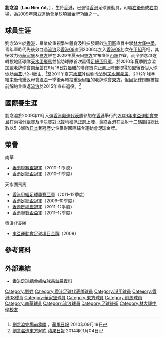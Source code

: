 {{Infobox football biography
| name        = 劉念溢 <br> Lau Nim Yat
| image       = Lau Nim Yat.JPG
| image_size  = 
| fullname    = 劉念溢
| nickname    = 
| birth_date  = {{birth date and age|1989|12|4}}
| birth_place = {{HKG-1959}}
| height      = {{height|m=1.73}}
| position    = [[右中場|右中場]]、[[右後衛|右後衛]]
| currentclub = 已退役
| clubnumber  = 
| youthyears1 = 2004–2005 
| youthclubs1 = [[香港流浪足球會|流浪]]
| youthyears2 = 2005–2006
| youthclubs2 = [[香港09|香港09]]
| years1 = 2006–2007
| clubs1 = [[香港08|香港08]]
| caps1  = 17
| goals1 = 1
| years2 = 2007–2008
| clubs2 =  [[華家堡足球會|華家堡]]
| caps2  = 22
| goals2 = 0
| years3 = 2008–2009
| clubs3 = [[東方足球隊|東方]]
| caps3  = 19
| goals3 = 0
| years4 = 2009–2010
| clubs4 = [[天水圍飛馬足球會|天水圍飛馬]] 
| caps4  = 13
| goals4 = 0
| years5 = 2010–2012
| clubs5 = [[南華足球隊|南華]]
| caps5  = 10
| goals5 = 2
| years6 = 2011–2012
| clubs6 = → [[天水圍飛馬足球會|天水圍飛馬]]
| caps6  = 17
| goals6 = 0
| years7 = 2012–2013
| clubs7 = [[香港流浪足球會|標準流浪]]
| caps7  = 15
| goals7 = 0
| years8 = 2013–2014
| clubs8 = [[東方足球隊|東方]]
| caps8  = 10
| goals8 = 0
| years9 = 2014–2015
| clubs9 = [[香港流浪足球會|標準流浪]]
| caps9  = 6
| goals9 = 0
| nationalyears1 = 2009–2012
| nationalteam1  = [[香港奧運足球代表隊|香港U23]] 
| nationalcaps1  = 9
| nationalgoals1 = 0
| nationalyears2 = 2010–2012
| nationalteam2  = [[香港足球代表隊|香港]]
| nationalcaps2  = 4
| nationalgoals2 = 0
| medaltemplates = {{MedalCountry|[[香港|香港]]}}
{{MedalSport | {{link-en|東亞運動會足球比賽|Football at the East Asian Games}}}}
{{MedalGold  | [[2009年東亞運動會足球比賽|2009年香港]] | [[足球|足球]]}}
| pcupdate = 
| ntupdate = 
|}}
'''劉念溢'''（'''Lau Nim Yat'''，{{bd|1989年|12月4日|catIdx=N}}），生於[[香港|香港]]，已退役[[香港|香港]]足球運動員，司職[[右後衛|右後衛]]或[[右中場|右中場]]，為[[2009年東亞運動會足球比賽|2009年東亞運動會足球項目]]金牌功臣之一。

==球員生涯==
劉念溢生於[[香港|香港]]，畢業於重視學生體育及科技發展的[[沙田區|沙田區]]直資中學[[林大輝中學|林大輝中學]]，青年軍時代先後效力過[[香港流浪足球會|流浪]]及[[香港09|香港09]]直到2006年加入[[香港08|香港08]]初次在[[香港甲組足球聯賽|甲組]]亮相，其後效力過[[華家堡足球會|華家堡]]及[[東方足球隊|東方]]惟在2009年夏天因[[東方足球隊|東方]]宣布降落[[香港丙組足球聯賽|丙組]]作賽，而令劉念溢遂轉投地區球隊[[天水圍飛馬足球會|天水圍飛馬]]並協助球隊首次贏得[[2009–10年香港足總盃|足總盃冠軍]]，於2010年夏季劉念溢加盟老牌球會[[南華足球隊|南華]]並在9月18日對[[晨曦體育會|晨曦]]的聯賽首次正選上陣便取得加盟後首個入球協助[[南華足球隊|南華]]以2–1勝出，<ref>[http://hk.apple.nextmedia.com/template/apple/art_main.php?iss_id=20100919&sec_id=25391&subsec_id=25392&art_id=14465794 劉念溢完場前奠勝] {{Wayback|url=http://hk.apple.nextmedia.com/template/apple/art_main.php?iss_id=20100919&sec_id=25391&subsec_id=25392&art_id=14465794 |date=20101123190746 }}，[[蘋果日報|蘋果日報]] 2010年09月19日</ref>至2011年夏天[[南華足球隊|南華]]外借劉念溢到[[天水圍飛馬足球會|天水圍飛馬]]，2012年球季結束後他重返母會[[香港流浪足球會|流浪]]一季後再轉投重返[[香港甲組足球聯賽|甲組]]的老牌球會[[東方足球隊|東方]]，但因紀律問題被提前解約並重返[[香港流浪足球會|流浪]]於2015年宣布退役。<ref>[http://hk.apple.nextmedia.com/sports/art/20140104/18578221 劉念溢遭東方解約] {{Wayback|url=http://hk.apple.nextmedia.com/sports/art/20140104/18578221 |date=20170730154559 }} [[蘋果日報|蘋果日報]] 2014年01月04日</ref>

==國際賽生涯==
劉念溢於2009年11月入選[[香港奧運足球代表隊|香港奧運代表隊]]參加在[[香港|香港]]舉行的[[2009年東亞運動會足球比賽|2009年東亞運動會]]並且在兩場分組賽及準決賽對[[朝鮮國家足球隊|北韓]]均獲派正選上陣，最終[[香港奧運足球代表隊|香港]]在互射十二碼階段總比數以5–3擊敗[[日本20歲以下足球代表隊|日本]]奪冠歷史性贏得國際綜合運動會足球金牌。

==榮譽==
;南華
* [[2010–11年香港聯賽盃|香港聯賽盃冠軍]]（2010–11季度）
* [[2010–11年香港足總盃|香港足總盃冠軍]]（2010–11季度）
;天水圍飛馬
* [[香港甲組足球聯賽|香港甲組足球聯賽亞軍]]（2011–12季度）
* [[2009年－10年香港足總盃|香港足總盃冠軍]]（2009–10季度）
* [[2011–12年香港足總盃|香港足總盃冠軍]]（2011–12季度）
* [[2011–12年香港聯賽盃|香港聯賽盃亞軍]]（2011–12季度）
;香港代表隊
* [[2009年東亞運動會足球比賽|東亞運動會足球項目金牌]]（2009）

==參考資料==
{{reflist}}

==外部連結==
* [http://www.hkfa.com/en/player_view.php?player_id=4087 香港足球總會網站球員註冊資料] {{Wayback|url=http://www.hkfa.com/en/player_view.php?player_id=4087 |date=20160303190322 }}
{{2009年東亞運動會香港參賽名單}}
{{DEFAULTSORT:Lau Nim Yat}}
[[Category:劉姓|Category:劉姓]]
[[Category:香港足球代表隊球員|Category:香港足球代表隊球員]]
[[Category:港甲球員|Category:港甲球員]]
[[Category:香港08球員|Category:香港08球員]]
[[Category:華家堡球員|Category:華家堡球員]]
[[Category:東方球員|Category:東方球員]]
[[Category:飛馬球員|Category:飛馬球員]]
[[Category:南華球員|Category:南華球員]]
[[Category:流浪球員|Category:流浪球員]]
[[Category:足球後衛|Category:足球後衛]]
[[Category:林大輝中學校友|Category:林大輝中學校友]]